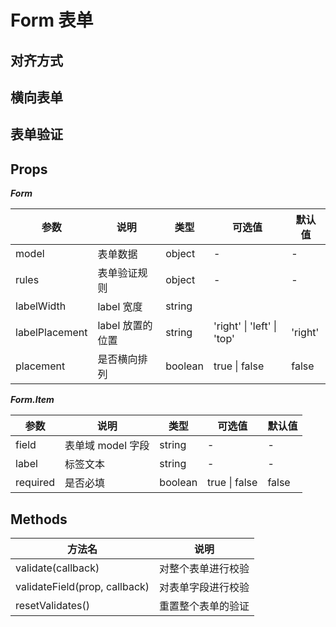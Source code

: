 # Form 表单

## 对齐方式


<DemoAlign />

## 横向表单


<DemoRow />

## 表单验证


<DemoCheck />

## Props

**_Form_**

| 参数           | 说明             | 类型    | 可选值                     | 默认值  |
| -------------- | ---------------- | ------- | -------------------------- | ------- |
| model          | 表单数据         | object  | -                          | -       |
| rules          | 表单验证规则     | object  | -                          | -       |
| labelWidth     | label 宽度       | string  |                            |
| labelPlacement | label 放置的位置 | string  | 'right' \| 'left' \| 'top' | 'right' |
| placement      | 是否横向排列     | boolean | true \| false              | false   |

**_Form.Item_**

| 参数     | 说明              | 类型    | 可选值        | 默认值 |
| -------- | ----------------- | ------- | ------------- | ------ |
| field    | 表单域 model 字段 | string  | -             | -      |
| label    | 标签文本          | string  | -             | -      |
| required | 是否必填          | boolean | true \| false | false  |

## Methods

| 方法名                        | 说明               |
| ----------------------------- | ------------------ |
| validate(callback)            | 对整个表单进行校验 |
| validateField(prop, callback) | 对表单字段进行校验 |
| resetValidates()              | 重置整个表单的验证 |
